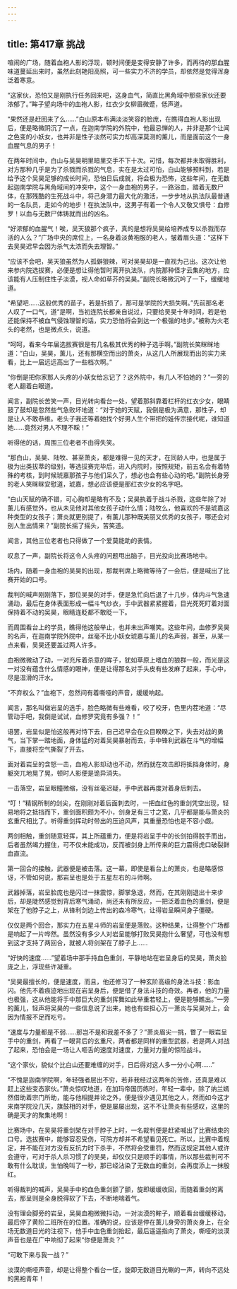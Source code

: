```yaml
---
---
---
```

title: 第417章 挑战
---



喧闹的广场，随着血袍人影的浮现，顿时间便是变得安静了许多，而再待的那血腥味道蔓延出来时，虽然此刻艳阳高照，可一些实力不济的学员，却依然是觉得浑身泛着寒意。

“这家伙，恐怕又是刚执行任务回来吧，这身血气，简直比黑角域中那些家伙还要浓郁了。”眸子望向场中的血袍人影，红衣少女柳眉微蹙，低声道。

“果然还是赶回来了么……”白山原本布满淡淡笑容的脸庞，在瞧得血袍人影出现后，便是略微阴沉了一点，在迦南学院的外院中，他最忌惮的人，并非是那个让闻之色变的小妖女，也并非是性子淡然可实力却高深莫测的薰儿，而是面前这个一身血腥气息的男子！

在两年时间中，白山与吴昊明里暗里交手不下十次。可惜，每次都并未取得胜利，对方那种几乎是为了杀戮而杀戮的气息，实在是太过可怕，白山能够预料到，若是给予这个吴昊足够的成长时间，恐怕日后成就，将会极为恐怖，这些年间，在无数起迦南学院与黑角域间的冲突中，这个一身血袍的男子，一路浴血，踏着无数尸体，在那残酷的生死战斗中，将己身潜力最大化的激活，一步步地从执法队最普通的一名队员，走如今的地步！在执法队中，这男子有着一个令人又敬又惧号：血修罗！以血与无数尸体铸就而出的凶名。

“好浓郁的血腥气！唉，吴天狼那个疯子，真的是想将吴昊给培养成专以杀戮而存活的人么？”广场中央的席位上，一名身着淡黄袍服的老人，皱着眉头道：“这样下去吴昊迟早会因为杀气太浓而失去理智。”

“应该不会吧，吴天狼虽然为人孤僻狠辣，可对吴昊却是一直视为己出。这次让他来参内院选拔赛，必便是想让得他暂时离开执法队，内院那种怪才云集的地方，应该能有人压制住性子淡漠，视人命如草芥的吴昊。”副院长略微沉吟了一下，缓缓地道。

“希望吧……这般优秀的苗子，若是折损了，那可是学院的大损失啊。”先前那名老人叹了一口气，道“是啊，当初连院长都亲自说过，只要给吴昊十年时间，若是他还能保持不被血气侵蚀理智的话，实力恐怕将会到达一个极强的地步。”被称为火老头的老然，也是微点头，说道。

“呵呵，看来今年届选拔赛很是有几名极其优秀的种子选手啊。”副院长笑眯眯地道：“白山，吴昊，薰儿，还有那横空而出的萧炎，从这几人所展现而出的实力来看，比上一届远远高出了一些档次啊。”

“你倒是把你家那人头疼的小妖女给忘记了？这外院中，有几人不怕她的？”一旁的老人翻着白眼道。

闻言，副院长苦笑一声，目光转向看台一处，望着那斜靠着栏杆的红衣少女，眼睛鼓了鼓却是忽然些气急败坏地道：“对于她的天赋，我倒是极为满意，那性子，却是让人不敢恭维。老头子我还等着她找个好男人生个带把的娃传宗接代呢，谁知道她……竟然对男人不理不睬！”

听得他的话，周围三位老者不由得失笑。

“那白山，吴昊、陆牧、甚至萧炎，都是难得一见的天才，在同龄人中，也是属于极为出类拔萃的级别，等选拔赛完毕后，进入内院时，按照规矩，前五名会有着特殊的考核，到时候琥嘉那孩子与他们呆久了，想必也会有些心动的吧。”副院长身旁的老人笑眯眯安慰道，琥嘉，想必应该便是那红衣少女的名字吧。

“白山天赋的确不错，可心胸却是略有不及；吴昊执着于战斗杀戮，这些年除了对薰儿有感觉外，也从未见他对其他女孩子动什么情；陆牧么，他喜欢的不是琥嘉这种类型的女孩子；萧炎就更别提了，有薰儿那种既美丽又优秀的女孩子，哪还会对别人生出情来？”副院长摇了摇头，苦笑道。

闻言，其他三位老者也只得做了一个爱莫能助的表情。

叹息了一声，副院长将这令人头疼的问题甩出脑子，目光投向比赛场地中。

场内，随着一身血袍的吴昊的出现，那裁判席上略微等待了一会后，便是喊出了比赛开始的口号。

裁判的喊声刚刚落下，那位吴昊的对手，便是急忙向后退了十几步，体内斗气急速涌动，最后在身体表面形成一幅斗气纱衣，手中武器紧紧握着，目光死死盯着对面保持着不动的吴昊，眼睛连眨都不敢眨一下。

而周围看台上的学员，瞧得他这般举止，也并未出声嘲笑。这些年间，血修罗吴昊的名声，在迦南学院外院中，丝毫不比小妖女琥嘉与薰儿的名声弱，甚至，从某一点来看，吴昊还要盖过两人许多。

血袍微微动了动，一对充斥着杀意的眸子，犹如草原上嗜血的狼群一般，而光是这一对没有蕴含什么情感的眼神，便是让得那名对手头皮有些发麻了起来，手心中，尽是湿滑的汗水。

“不弃权么？”血袍下，忽然间有着嘶哑的声音，缓缓响起。

闻言，那名叫做岩呈的选手，脸色略微有些难看，咬了咬牙，色里内茬地道：“尽管动手吧，我倒是试试，血修罗究竟有多强？！”

语罢，岩呈似是怕这般再对恃下去，自己迟早会在众目睽睽之下，失去对战的勇气，当下掌一踏地面，身体猛的对着吴昊暴射而去，手中锋利武器在斗气的增幅下，直接将空气撕裂了开去。

面对着岩呈的含怒一击，血袍人影却动也不动，然而就在攻击即将抵挡身体时，身躯突兀地晃了晃，顿时人影便是诡异消失。

一击落空，岩呈眼瞳微缩，没有丝毫迟疑，手中武器再度对着身后刺去。

“叮！”精钢所制的剑尖，在刚刚对着后面刺去时，一把血红色的重剑凭空出现，轻易地将之抵挡而下，重剑面积颇为不小，剑身足有三寸之宽，几乎都是能与萧炎的玄重尺相比了。听得重剑挥动时带出的压迫风声，其重量恐怕也是不容小觑。

两剑相触，重剑随意轻挥，其上所蕴重力，便是将岩呈手中的长剑拍得脱手而出，后者虽然竭力握住，可不仅未能成功，反而被剑身上所传来的巨力震得虎口破裂鲜血直流。

第一回合的接触，武器便是被击落。这一幕，即使是看台上的萧炎，也是略感惊讶，不管如何说，那岩呈也是处于五星左右的斗师啊。

武器掉落，岩呈脸庞也是闪过一抹震惊，脚掌急退，然而，在其刚刚退出十来步后，却是陡然感觉到背后寒气涌动，尚还未有所反应，一把泛着血色的重剑，便是架在了他脖子之上，从锋利剑边上传出的森冷寒气，让得岩呈瞬间身子僵硬。

仅仅是两个回合，那实力在五星斗师的岩呈便是落败。这种结果，让得整个广场都是响起了一片哗然。虽然没有多少人对岩呈能够打败吴昊抱什么奢望，可也没有想到这才支持了两回合，就被人将剑架在了脖子上……

“好快的速度……”望着场中那手持血色重剑，平静地站在岩呈身后的吴昊，萧炎脸庞之上，浮现些许凝重。

“吴昊最擅长的，便是速度，而且，他还修习了一种玄阶高级的身法斗技：影血闪。他先不着痕迹地出现在岩呈身后，便是借了身法斗技的奇效。再者，他的力量也极强，这从他能将手中那巨大的重剑挥舞如此举重若轻上，便是能够瞧出。”一旁的薰儿，轻声将吴昊的一些信息说了出来，她也有些担心万一萧炎与吴昊对上，会因为情报不足而吃亏。

“速度与力量都是不弱……那岂不是和我差不多了？”萧炎眉尖一挑，瞥了一眼岩呈手中的重剑，再看了一眼背后的玄重尺，两者都是同样的重型武器，若是两人对战了起来，恐怕会是一场让人咂舌的速度对速度，力量对力量的惊险战斗。

“这个家伙，貌似个比白山还要难缠的对手，日后得对这人多一分小心啊……”

“不愧是迦南学院啊，年轻强者层出不穷，若非我经过这两年的苦修，还真是难以赶上这些变态家伙。”萧炎惊叹地道，在加玛帝国历练时，年轻一辈中，除了纳兰嫣然借助着宗门所助，能与他相提并论之外，便是很少遇见其他之人，然而如今这才来南学院没几天，旗鼓相的对手，便是屡屡出现，这不不让萧炎有些感叹，这里的确是天才的聚集地啊！

比赛场中，在吴昊将重剑架在对手脖子上时，一名裁判便是赶紧喊出了比赛结束的口号。选拔赛中，能够容忍受伤，可院方却并不希望看见死亡。所以，比赛中着规定，并不能在对方没有反抗力时下杀手，不然将会受重罚，然而这规定其他人或许会遵守，可对于杀人杀习惯了的吴昊，却仅仅只是顺手的事情，所以那些裁判可不敢有什么耽误，生怕晚叫了一秒，那已经沾染了无数血的重剑，会再度添上一抹殷红。

听得裁判的喊声，吴昊手中的血色重剑颤了颤，旋即缓缓收回，而随着重剑的离去，那呈则是全身脱得软了下去，不断地喘着气。

没有理会脚旁的岩呈，吴昊血袍微微抖动，一对淡漠的眸子，顺着看台缓缓移动，最后停了黄阶二班所在的位置。准确的说，应该是停在薰儿身旁的萧炎身上，在全场无数道目光的注视下，他手中血色重剑抬起，最后遥遥指向了萧炎，嘶哑的淡漠声音也是在广中响彻了起来“你便是萧炎？”

“可敢下来与我一战？”

淡漠的嘶哑声音，却是让得整个看台一怔，旋即无数道目光唰的一声，转向不远处的黑袍青年！